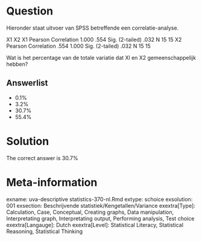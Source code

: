 Question
========

Hieronder staat uitvoer van SPSS betreffende een correlatie-analyse.

X1 X2
X1 Pearson Correlation 1.000 .554
Sig. (2-tailed) .032
N 15 15
X2 Pearson Correlation .554 1.000
Sig. (2-tailed) .032
N 15 15

Wat is het percentage van de totale variatie dat Xl en X2 gemeenschappelijk hebben? 

Answerlist
----------
* 0.1%
* 3.2%
* 30.7%
* 55.4%

Solution
========

The correct answer is  30.7% 

Meta-information
================
exname: uva-descriptive statistics-370-nl.Rmd 
extype: schoice 
exsolution: 001 
exsection: Beschrijvende statistiek/Kengetallen/Variance
exextra[Type]: Calculation, Case, Conceptual, Creating graphs, Data manipulation, Interpretating graph, Interpretating output, Performing analysis, Test choice 
exextra[Langauge]: Dutch 
exextra[Level]: Statistical Literacy, Statistical Reasoning, Statistical Thinking 
